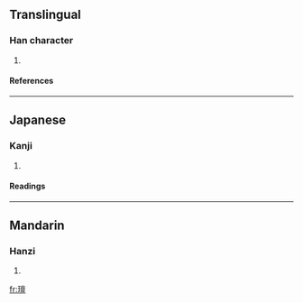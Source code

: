 ==Translingual==
===Han character===
{{Han char|rn=96|rad=玉|as=13|sn=17|four=|canj=一土卜田一 (MGYWM)}}
# {{defn|Han|sort=玉13}}
====References====
{{Han ref|kx=0743.120|dkj=21282|hdz=21142.060|uh=74AE|ud=29870}}

----
==Japanese==
===Kanji===
{{ja-kanji|grade=|rs=玉13}}
# {{defn|Japanese}} 
====Readings====
{{ja-readings|on=[[たん]] (tan)|kun=[[たま]] (tama)|nanori=}}

----
==Mandarin==
===Hanzi===
{{cmn-hanzi|pin=[[tǎn]] ([[tan3]])|wg=t'an<sup>3</sup>}}
# {{defn|Mandarin}}

[[fr:璮]]